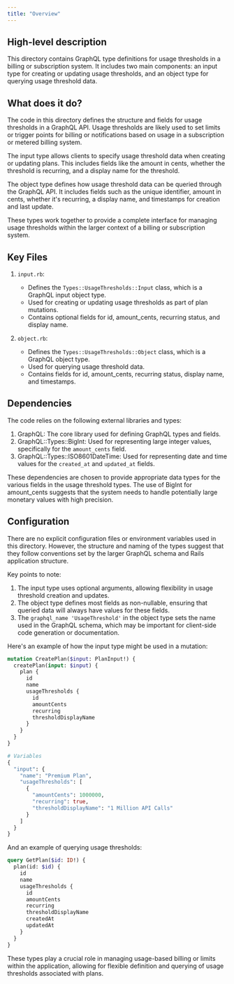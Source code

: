 ```yaml
---
title: "Overview"
---
```


## High-level description
This directory contains GraphQL type definitions for usage thresholds in a billing or subscription system. It includes two main components: an input type for creating or updating usage thresholds, and an object type for querying usage threshold data.

## What does it do?
The code in this directory defines the structure and fields for usage thresholds in a GraphQL API. Usage thresholds are likely used to set limits or trigger points for billing or notifications based on usage in a subscription or metered billing system. 

The input type allows clients to specify usage threshold data when creating or updating plans. This includes fields like the amount in cents, whether the threshold is recurring, and a display name for the threshold.

The object type defines how usage threshold data can be queried through the GraphQL API. It includes fields such as the unique identifier, amount in cents, whether it's recurring, a display name, and timestamps for creation and last update.

These types work together to provide a complete interface for managing usage thresholds within the larger context of a billing or subscription system.

## Key Files

1. `input.rb`:
   - Defines the `Types::UsageThresholds::Input` class, which is a GraphQL input object type.
   - Used for creating or updating usage thresholds as part of plan mutations.
   - Contains optional fields for id, amount_cents, recurring status, and display name.

2. `object.rb`:
   - Defines the `Types::UsageThresholds::Object` class, which is a GraphQL object type.
   - Used for querying usage threshold data.
   - Contains fields for id, amount_cents, recurring status, display name, and timestamps.

## Dependencies
The code relies on the following external libraries and types:

1. GraphQL: The core library used for defining GraphQL types and fields.
2. GraphQL::Types::BigInt: Used for representing large integer values, specifically for the `amount_cents` field.
3. GraphQL::Types::ISO8601DateTime: Used for representing date and time values for the `created_at` and `updated_at` fields.

These dependencies are chosen to provide appropriate data types for the various fields in the usage threshold types. The use of BigInt for amount_cents suggests that the system needs to handle potentially large monetary values with high precision.

## Configuration
There are no explicit configuration files or environment variables used in this directory. However, the structure and naming of the types suggest that they follow conventions set by the larger GraphQL schema and Rails application structure.

Key points to note:

1. The input type uses optional arguments, allowing flexibility in usage threshold creation and updates.
2. The object type defines most fields as non-nullable, ensuring that queried data will always have values for these fields.
3. The `graphql_name 'UsageThreshold'` in the object type sets the name used in the GraphQL schema, which may be important for client-side code generation or documentation.

Here's an example of how the input type might be used in a mutation:

```graphql
mutation CreatePlan($input: PlanInput!) {
  createPlan(input: $input) {
    plan {
      id
      name
      usageThresholds {
        id
        amountCents
        recurring
        thresholdDisplayName
      }
    }
  }
}

# Variables
{
  "input": {
    "name": "Premium Plan",
    "usageThresholds": [
      {
        "amountCents": 1000000,
        "recurring": true,
        "thresholdDisplayName": "1 Million API Calls"
      }
    ]
  }
}
```

And an example of querying usage thresholds:

```graphql
query GetPlan($id: ID!) {
  plan(id: $id) {
    id
    name
    usageThresholds {
      id
      amountCents
      recurring
      thresholdDisplayName
      createdAt
      updatedAt
    }
  }
}
```

These types play a crucial role in managing usage-based billing or limits within the application, allowing for flexible definition and querying of usage thresholds associated with plans.